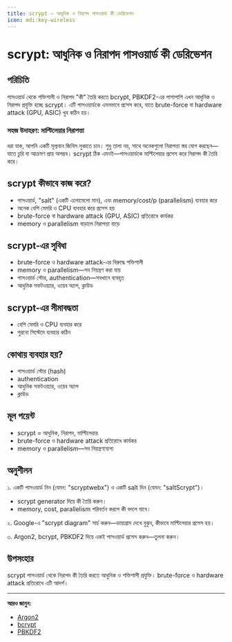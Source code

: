 ```yaml
---
title: scrypt — আধুনিক ও নিরাপদ পাসওয়ার্ড কী ডেরিভেশন
icon: mdi:key-wireless
---
```


# scrypt: আধুনিক ও নিরাপদ পাসওয়ার্ড কী ডেরিভেশন

## পরিচিতি

পাসওয়ার্ড থেকে শক্তিশালী ও নিরাপদ "কী" তৈরি করতে bcrypt, PBKDF2-এর পাশাপাশি এখন আধুনিক ও নিরাপদ প্রযুক্তি হচ্ছে scrypt। এটি পাসওয়ার্ডকে এমনভাবে প্রসেস করে, যাতে brute-force বা hardware attack (GPU, ASIC) খুব কঠিন হয়।

### সহজ উদাহরণ: মাল্টিলেয়ার নিরাপত্তা

ধরা যাক, আপনি একটি মূল্যবান জিনিস লুকাতে চান। শুধু তালা নয়, সাথে অনেকগুলো নিরাপত্তা স্তর যোগ করছেন—যাতে চুরি বা আক্রমণ প্রায় অসম্ভব। scrypt ঠিক এমনই—পাসওয়ার্ডকে মাল্টিলেয়ার প্রসেস করে নিরাপদ কী তৈরি করে।

## scrypt কীভাবে কাজ করে?
- পাসওয়ার্ড, "salt" (একটি এলোমেলো মান), এবং memory/cost/p (parallelism) ব্যবহার করে
- অনেক বেশি মেমরি ও CPU ব্যবহার করে প্রসেস হয়
- brute-force বা hardware attack (GPU, ASIC) প্রতিরোধে কার্যকর
- memory ও parallelism বাড়ালে নিরাপত্তা বাড়ে

## scrypt-এর সুবিধা
- brute-force ও hardware attack-এর বিরুদ্ধে শক্তিশালী
- memory ও parallelism—সব নিয়ন্ত্রণ করা যায়
- পাসওয়ার্ড স্টোর, authentication—সবখানে ব্যবহৃত
- আধুনিক সফটওয়্যার, ওয়েব অ্যাপ, ক্লাউড

## scrypt-এর সীমাবদ্ধতা
- বেশি মেমরি ও CPU ব্যবহার করে
- পুরনো সিস্টেমে ব্যবহার কঠিন

## কোথায় ব্যবহার হয়?
- পাসওয়ার্ড স্টোর (hash)
- authentication
- আধুনিক সফটওয়্যার, ওয়েব অ্যাপ
- ক্লাউড

## মূল পয়েন্ট
- scrypt = আধুনিক, নিরাপদ, মাল্টিলেয়ার
- brute-force ও hardware attack প্রতিরোধে কার্যকর
- memory ও parallelism—সব নিয়ন্ত্রণযোগ্য

## অনুশীলন

১. একটি পাসওয়ার্ড নিন (যেমন: "scryptwebx") ও একটি salt দিন (যেমন: "saltScrypt")।
   - scrypt generator দিয়ে কী তৈরি করুন।
   - memory, cost, parallelism পরিবর্তন করলে কী বদলে যাবে।

২. Google-এ "scrypt diagram" সার্চ করুন—ডায়াগ্রাম দেখে বুঝুন, কীভাবে মাল্টিলেয়ার প্রসেস হয়।

৩. Argon2, bcrypt, PBKDF2 দিয়ে একই পাসওয়ার্ড প্রসেস করুন—তুলনা করুন।

## উপসংহার

scrypt পাসওয়ার্ড থেকে নিরাপদ কী তৈরি করতে আধুনিক ও শক্তিশালী প্রযুক্তি। brute-force ও hardware attack প্রতিরোধে এটি আদর্শ।

---

**আরও জানুন:**
- [Argon2](/encryption/argon2)
- [bcrypt](/encryption/bcrypt)
- [PBKDF2](/encryption/pbkdf2)
